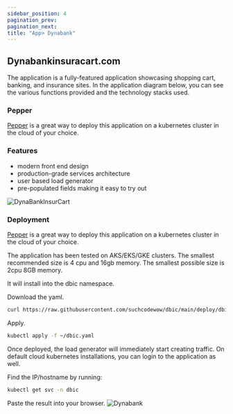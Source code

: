 ```yaml
---
sidebar_position: 4
pagination_prev:
pagination_next:
title: "App> Dynabank"
---
```


## Dynabankinsuracart.com

The application is a fully-featured application showcasing shopping cart, banking, and insurance sites. In the application diagram below, you can see the various functions provided and the technology stacks used.

### Pepper

[Pepper](/docs/pepper) is a great way to deploy this application on a kubernetes cluster in the cloud of your choice.

### Features

- modern front end design
- production-grade services architecture
- user based load generator
- pre-populated fields making it easy to try out

![DynaBankInsurCart](/img/DynaBankInsuraCart.png)

### Deployment

[Pepper](/docs/pepper) is a great way to deploy this application on a kubernetes cluster in the cloud of your choice.

The application has been tested on AKS/EKS/GKE clusters. The smallest recommended size is 4 cpu and 16gb memory. The smallest possible size is 2cpu 8GB memory.

It will install into the dbic namespace.

Download the yaml.

```bash
curl https://raw.githubusercontent.com/suchcodewow/dbic/main/deploy/dbic.yaml > ~/dbic.yaml
```

Apply.

```bash
kubectl apply -f ~/dbic.yaml
```

Once deployed, the load generator will immediately start creating traffic. On default cloud kubernetes installations, you can login to the application as well.

Find the IP/hostname by running:

```bash
kubectl get svc -n dbic
```

Paste the result into your browser.
![Dynabank](/img/dynabank.jpg)
